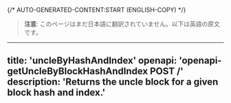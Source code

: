 {/* AUTO-GENERATED-CONTENT:START (ENGLISH-COPY) */}
> **注意**: このページはまだ日本語に翻訳されていません。以下は英語の原文です。

---
title: 'uncleByHashAndIndex'
openapi: 'openapi-getUncleByBlockHashAndIndex POST /'
description: 'Returns the uncle block for a given block hash and index.'
---